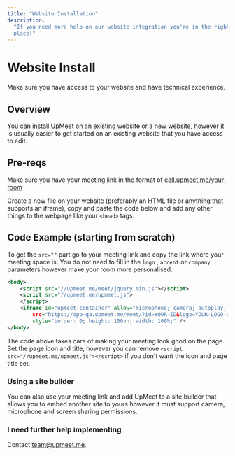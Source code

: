 ```yaml
---
title: "Website Installation"
description:
  "If you need more help on our website integration you're in the right
  place!"
---
```


# Website Install
Make sure you have access to your website and have technical experience.

## Overview
You can install UpMeet on an existing website or a new website, however it is usually easier to get started on an existing website that you have access to edit.

## Pre-reqs
Make sure you have your meeting link in the format of [call.upmeet.me/your-room](http://call.upmeet.me/your-room)

Create a new file on your website (preferably an HTML file or anything that supports an iframe), copy and paste the code below and add any other things to the webpage like your ```<head>``` tags.

## Code Example (starting from scratch)
To get the `src=""` part go to your meeting link and copy the link where your meeting space is. You do not need to fill in the `logo` , `accent` or `company` parameters however make your room more personalised.

```xml
<body>
    <script src="//upmeet.me/meet/jquery.min.js"></script>
    <script src="//upmeet.me/upmeet.js">
    </script>
    <iframe id="upmeet-container" allow="microphone; camera; autoplay; display-capture" allowfullscreen
        src="https://app-qa.upmeet.me/meet/?id=YOUR-ID&logo=YOUR-LOGO-URL&accent=HEX-CODE&company=COMPANY-NAME"
        style="border: 0; height: 100vh; width: 100%;" />
</body>
```

The code above takes care of making your meeting look good on the page. Set the page icon and title, however you can remove `<script src="//upmeet.me/upmeet.js"></script>` if you don't want the icon and page title set.

  

### Using a site builder
You can also use your meeting link and add UpMeet to a site builder that allows you to embed another site to yours however it must support camera, microphone and screen sharing permissions.

  

### I need further help implementing
Contact [team@upmeet.me](mailto:team@upmeet.me).
